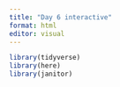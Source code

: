 ```yaml
---
title: "Day 6 interactive"
format: html
editor: visual
---
```


```r
library(tidyverse)
library(here)
library(janitor)
```

